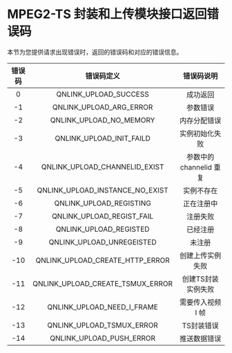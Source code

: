 # **MPEG2-TS 封装和上传模块接口返回错误码**
本节为您提供请求出现错误时，返回的错误码和对应的错误信息。

错误码 | 错误码定义 | 错误码说明
:-: | :-: |:-: 
0   | QNLINK_UPLOAD_SUCCESS | 成功返回 
-1  | QNLINK_UPLOAD_ARG_ERROR | 参数错误 
-2  | QNLINK_UPLOAD_NO_MEMORY | 内存分配错误 
-3  | QNLINK_UPLOAD_INIT_FAILD | 实例初始化失败 
-4  | QNLINK_UPLOAD_CHANNELID_EXIST | 参数中的 channelid 重复 
-5  | QNLINK_UPLOAD_INSTANCE_NO_EXIST | 实例不存在 
-6  | QNLINK_UPLOAD_REGISTING | 正在注册中 
-7  | QNLINK_UPLOAD_REGIST_FAIL | 注册失败 
-8  | QNLINK_UPLOAD_REGISTED | 已经注册 
-9  | QNLINK_UPLOAD_UNREGEISTED | 未注册 
-10 | QNLINK_UPLOAD_CREATE_HTTP_ERROR | 创建上传实例失败 
-11 | QNLINK_UPLOAD_CREATE_TSMUX_ERROR | 创建TS封装实例失败 
-12 | QNLINK_UPLOAD_NEED_I_FRAME | 需要传入视频 I 帧 
-13 | QNLINK_UPLOAD_TSMUX_ERROR | TS封装错误 
-14 | QNLINK_UPLOAD_PUSH_ERROR | 推送数据错误 

